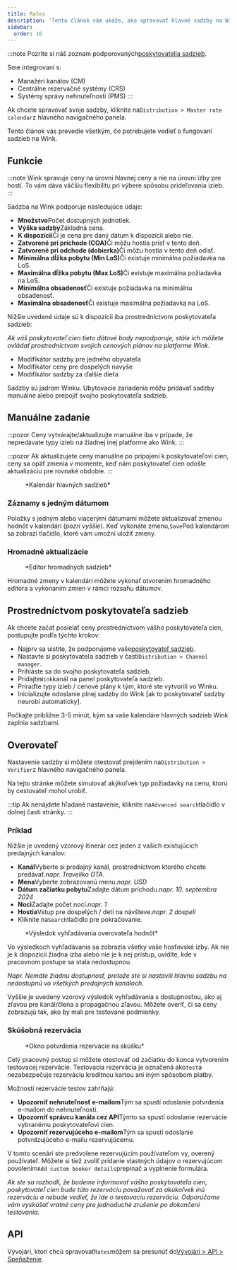 ```yaml
---
title: Rates
description: 'Tento článok vám ukáže, ako spravovať hlavné sadzby na Wink.'
sidebar:
  order: 16
---
```


:::note
Pozrite si náš zoznam podporovaných[poskytovatelia sadzieb](/extranet/rate-providers).

Sme integrovaní s:

* Manažéri kanálov (CM)
* Centrálne rezervačné systémy (CRS)
* Systémy správy nehnuteľností (PMS)
  :::

Ak chcete spravovať svoje sadzby, kliknite na`Distribution > Master rate calendar`z hlavného navigačného panela.

Tento článok vás prevedie všetkým, čo potrebujete vedieť o fungovaní sadzieb na Wink.

## Funkcie

:::note
Wink spravuje ceny na úrovni hlavnej ceny a nie na úrovni izby pre hostí. To vám dáva väčšiu flexibilitu pri výbere spôsobu prideľovania izieb.
:::

Sadzba na Wink podporuje nasledujúce údaje:

* **Množstvo**Počet dostupných jednotiek.
* **Výška sadzby**Základná cena.
* **K dispozícii**Či je cena pre daný dátum k dispozícii alebo nie.
* **Zatvorené pri príchode (COA)**&#x10C;i môžu hostia prísť v tento deň.
* **Zatvorené pri odchode (dobierka)**&#x10C;i môžu hostia v tento deň odísť.
* **Minimálna dĺžka pobytu (Min LoS)**&#x10C;i existuje minimálna požiadavka na LoS.
* **Maximálna dĺžka pobytu (Max LoS)**&#x10C;i existuje maximálna požiadavka na LoS.
* **Minimálna obsadenosť**Či existuje požiadavka na minimálnu obsadenosť.
* **Maximálna obsadenosť**Či existuje maximálna požiadavka na LoS.

Nižšie uvedené údaje sú k dispozícii iba prostredníctvom poskytovateľa sadzieb:

*Ak váš poskytovateľ cien tieto dátové body nepodporuje, stále ich môžete ovládať prostredníctvom svojich cenových plánov na platforme Wink.*

* Modifikátor sadzby pre jedného obyvateľa
* Modifikátor ceny pre dospelých navyše
* Modifikátor sadzby za ďalšie dieťa

Sadzby sú jadrom Winku. Ubytovacie zariadenia môžu pridávať sadzby manuálne alebo prepojiť svojho poskytovateľa sadzieb.

## Manuálne zadanie

:::pozor
Ceny vytvárajte/aktualizujte manuálne iba v prípade, že nepredávate typy izieb na žiadnej inej platforme ako Wink.
:::

:::pozor
Ak aktualizujete ceny manuálne po pripojení k poskytovateľovi cien, ceny sa opäť zmenia v momente, keď nám poskytovateľ cien odošle aktualizáciu pre rovnaké obdobie.
:::

<figure>
  <CloudinaryImage width="700" height="251" resize="scale" quality="best" alt="Kalendár hlavných sadzieb" src="academy/rate-calendar" errorImage="noimage_opaque_nyrtl0.png" />

  <figcaption>*Kalendár hlavných sadzieb*</figcaption>
</figure>


### Záznamy s jedným dátumom

Položky s jedným alebo viacerými dátumami môžete aktualizovať zmenou hodnôt v kalendári (*pozri vyššie*). Keď vykonáte zmenu,`Save`Pod kalendárom sa zobrazí tlačidlo, ktoré vám umožní uložiť zmeny.

### Hromadné aktualizácie

<figure>
  <CloudinaryImage width="700" height="267" resize="scale" quality="best" alt="Editor hromadných sadzieb" src="academy/bulk-editor" errorImage="noimage_opaque_nyrtl0.png" />

  <figcaption>*Editor hromadných sadzieb*</figcaption>
</figure>


Hromadné zmeny v kalendári môžete vykonať otvorením hromadného editora a vykonaním zmien v rámci rozsahu dátumov.

## Prostredníctvom poskytovateľa sadzieb

Ak chcete začať posielať ceny prostredníctvom vášho poskytovateľa cien, postupujte podľa týchto krokov:

* Najprv sa uistite, že podporujeme vaše[poskytovateľ sadzieb](/extranet/rate-providers).
* Nastavte si poskytovateľa sadzieb v časti`Distribution > Channel manager`.
* Prihláste sa do svojho poskytovateľa sadzieb.
* Pridajte`Wink`kanál na panel poskytovateľa sadzieb.
* Priraďte typy izieb / cenové plány k tým, ktoré ste vytvorili vo Winku.
* Inicializujte odoslanie plnej sadzby do Wink \[ak to poskytovateľ sadzby neurobí automaticky].

Počkajte približne 3-5 minút, kým sa vaše kalendáre hlavných sadzieb Wink zaplnia sadzbami.

## Overovateľ

Nastavenie sadzby si môžete otestovať prejdením na`Distribution > Verifier`z hlavného navigačného panela.

Na tejto stránke môžete simulovať akýkoľvek typ požiadavky na cenu, ktorú by cestovateľ mohol urobiť.

:::tip
Ak nenájdete hľadané nastavenie, kliknite na`Advanced search`tlačidlo v dolnej časti stránky.
:::

### Príklad

Nižšie je uvedený vzorový itinerár cez jeden z vašich existujúcich predajných kanálov:

* **Kanál**Vyberte si predajný kanál, prostredníctvom ktorého chcete predávať.*napr. Traveliko OTA*.
* **Mena**Vyberte zobrazovanú menu.*napr. USD*
* **Dátum začiatku pobytu**Zadajte dátum príchodu.*napr. 10. septembra 2024*
* **Noci**Zadajte počet nocí.*napr. 1*
* **Hostia**Vstup pre dospelých / deti na návšteve.*napr. 2 dospelí*
* Kliknite na`Search`tlačidlo pre pokračovanie.

<figure>
  <CloudinaryImage width="350" height="501" resize="scale" quality="best" alt="Výsledok overovania hodnôt" src="academy/rate-verifier" errorImage="noimage_opaque_nyrtl0.png" />

  <figcaption>*Výsledok vyhľadávania overovateľa hodnôt*</figcaption>
</figure>


Vo výsledkoch vyhľadávania sa zobrazia všetky vaše hosťovské izby.
Ak nie je k dispozícii žiadna izba alebo nie je k nej prístup, uvidíte, kde v pracovnom postupe sa stala nedostupnou.

*Napr. Nemáte žiadnu dostupnosť, pretože ste si nastavili hlavnú sadzbu na nedostupnú vo všetkých predajných kanáloch.*

Vyššie je uvedený vzorový výsledok vyhľadávania s dostupnosťou, ako aj zľavou pre kanál/člena a propagačnou zľavou.
Môžete overiť, či sa ceny zobrazujú tak, ako by mali pre testované podmienky.

### Skúšobná rezervácia

<figure>
  <CloudinaryImage width="350" height="459" resize="scale" quality="best" alt="Modálne okno pre skúšobnú rezerváciu" src="academy/test-booking" errorImage="noimage_opaque_nyrtl0.png" />

  <figcaption>*Okno potvrdenia rezervácie na skúšku*</figcaption>
</figure>


Celý pracovný postup si môžete otestovať od začiatku do konca vytvorením testovacej rezervácie.
Testovacia rezervácia je označená ako`test`a nezabezpečuje rezerváciu kreditnou kartou ani iným spôsobom platby.

Možnosti rezervácie testov zahŕňajú:

* **Upozorniť nehnuteľnosť e-mailom**Tým sa spustí odoslanie potvrdenia e-mailom do nehnuteľnosti.
* **Upozorniť správcu kanála cez API**Týmto sa spustí odoslanie rezervácie vybranému poskytovateľovi cien.
* **Upozorniť rezervujúceho e-mailom**Tým sa spustí odoslanie potvrdzujúceho e-mailu rezervujúcemu.

V tomto scenári ste predvolene rezervujúcim používateľom vy, overený používateľ. Môžete si tiež zvoliť pridanie vlastných údajov o rezervujúcom povolením`Add custom booker details`prepínač a vyplnenie formulára.

*Ak ste sa rozhodli, že budeme informovať vášho poskytovateľa cien, poskytovateľ cien bude túto rezerváciu považovať za akúkoľvek inú rezerváciu a nebude vedieť, že ide o testovaciu rezerváciu. Odporúčame vám vyskúšať vratné ceny pre jednoduché zrušenie po dokončení testovania.*

## API

Vývojári, ktorí chcú spravovať`Rates`môžem sa presunúť do[Vývojári > API > Speňaženie](/developers/apis/#monetize-api).


